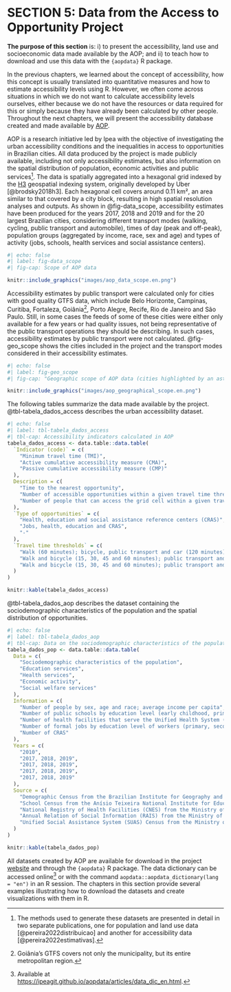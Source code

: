 # SECTION 5: Data from the Access to Opportunity Project

**The purpose of this section** is: i) to present the accessibility, land use and socioeconomic data made available by the AOP; and ii) to teach how to download and use this data with the `{aopdata}` R package.

In the previous chapters, we learned about the concept of accessibility, how this concept is usually translated into quantitative measures and how to estimate accessibility levels using R. However, we often come across situations in which we do not want to calculate accessibility levels ourselves, either because we do not have the resources or data required for this or simply because they have already been calculated by other people. Throughout the next chapters, we will present the accessibility database created and made available by [AOP](https://www.ipea.gov.br/acessooportunidades/en/).

AOP is a research initiative led by Ipea with the objective of investigating the urban accessibility conditions and the inequalities in access to opportunities in Brazilian cities. All data produced by the project is made publicly available, including not only accessibility estimates, but also information on the spatial distribution of population, economic activities and public services[^aop_papers]. The data is spatially aggregated into a hexagonal grid indexed by the [H3](https://h3geo.org/) geospatial indexing system, originally developed by Uber [@brodsky2018h3]. Each hexagonal cell covers around 0.11 km², an area similar to that covered by a city block, resulting in high spatial resolution analyses and outputs. As shown in @fig-data_scope, accessibility estimates have been produced for the years 2017, 2018 and 2019 and for the 20 largest Brazilian cities, considering different transport modes (walking, cycling, public transport and automobile), times of day (peak and off-peak), population groups (aggregated by income, race, sex and age) and types of activity (jobs, schools, health services and social assistance centers).

[^aop_papers]: The methods used to generate these datasets are presented in detail in two separate publications, one for population and land use data [@pereira2022distribuicao] and another for accessibility data [@pereira2022estimativas].

```r
#| echo: false
#| label: fig-data_scope
#| fig-cap: Scope of AOP data

knitr::include_graphics("images/aop_data_scope.en.png")
```

Accessibility estimates by public transport were calculated only for cities with good quality GTFS data, which include Belo Horizonte, Campinas, Curitiba, Fortaleza, Goiânia[^goiania], Porto Alegre, Recife, Rio de Janeiro and São Paulo. Still, in some cases the feeds of some of these cities were either only available for a few years or had quality issues, not being representative of the public transport operations they should be describing. In such cases, accessibility estimates by public transport were not calculated. @fig-geo_scope shows the cities included in the project and the transport modes considered in their accessibility estimates.

[^goiania]: Goiânia's GTFS covers not only the municipality, but its entire metropolitan region.

```r
#| echo: false
#| label: fig-geo_scope
#| fig-cap: "Geographic scope of AOP data (cities highlighted by an asterisk do not include accessibility estimates by public transport for all years)"

knitr::include_graphics("images/aop_geographical_scope.en.png")
```

The following tables summarize the data made available by the project. @tbl-tabela_dados_access describes the urban accessibility dataset.

```r
#| echo: false
#| label: tbl-tabela_dados_access
#| tbl-cap: Accessibility indicators calculated in AOP
tabela_dados_access <- data.table::data.table(
  `Indicator (code)` = c(
    "Minimum travel time (TMI)",
    "Active cumulative accessibility measure (CMA)",
    "Passive cumulative accessibility measure (CMP)"
  ),
  Description = c(
    "Time to the nearest opportunity",
    "Number of accessible opportunities within a given travel time threshold",
    "Number of people that can access the grid cell within a given travel time threshold"
  ),
  `Type of opportunities` = c(
    "Health, education and social assistance reference centers (CRAS)",
    "Jobs, health, education and CRAS",
    "-"
  ),
  `Travel time thresholds` = c(
    "Walk (60 minutes); bicycle, public transport and car (120 minutes)",
    "Walk and bicycle (15, 30, 45 and 60 minutes); public transport and car (15, 30, 60, 90 and 120 minutes)",
    "Walk and bicycle (15, 30, 45 and 60 minutes); public transport and car (15, 30, 60, 90 and 120 minutes)"
  )
)

knitr::kable(tabela_dados_access)
```

@tbl-tabela_dados_aop describes the dataset containing the sociodemographic characteristics of the population and the spatial distribution of opportunities.

```r
#| echo: false
#| label: tbl-tabela_dados_aop
#| tbl-cap: Data on the sociodemographic characteristics of the population and the spatial distribution of activities aggregated by AOP, by year of reference and data source
tabela_dados_pop <- data.table::data.table(
  Data = c(
    "Sociodemographic characteristics of the population",
    "Education services",
    "Health services",
    "Economic activity",
    "Social welfare services"
  ),
  Information = c(
    "Number of people by sex, age and race; average income per capita",
    "Number of public schools by education level (early childhood, primary and secondary education)",
    "Number of health facilities that serve the Unified Health System (SUS) by complexity level (low, medium and high complexity)",
    "Number of formal jobs by education level of workers (primary, secondary and tertiary education)",
    "Number of CRAS"
  ),
  Years = c(
    "2010",
    "2017, 2018, 2019",
    "2017, 2018, 2019",
    "2017, 2018, 2019",
    "2017, 2018, 2019"
  ),
  Source = c(
    "Demographic Census from the Brazilian Institute for Geography and Statistics (IBGE)",
    "School Census from the Anísio Teixeira National Institute for Educational Studies and Research (Inep)",
    "National Registry of Health Facilities (CNES) from the Ministry of Health",
    "Annual Relation of Social Information (RAIS) from the Ministry of Economy",
    "Unified Social Assistance System (SUAS) Census from the Ministry of Citizenship"
  )
)

knitr::kable(tabela_dados_pop)
```

All datasets created by AOP are available for download in the project [website](https://www.ipea.gov.br/acessooportunidades/en/dados/) and through the `{aopdata}` R package. The data dictionary can be accessed online[^aop_data_dictionary] or with the command `aopdata::aopdata_dictionary(lang = "en")` in an R session. The chapters in this section provide several examples illustrating how to download the datasets and create visualizations with them in R.

[^aop_data_dictionary]: Available at <https://ipeagit.github.io/aopdata/articles/data_dic_en.html>.